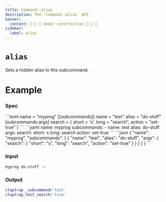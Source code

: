 ```yaml
---
title: Command::alias
description: The `Command::alias` API.
banner:
  content: 🚧 🚧 🚧 Under construction 🚧 🚧 🚧
sidebar:
  label: alias
---
```



# `alias` <LinkButton href="https://docs.rs/clap/latest/clap/struct.Command.html#method.alias" icon="open-book" variant="minimal"></LinkButton>

<Badge text="since 0.1.0" size="small" />

Sets a hidden alias to this subcommand.

# Example

### Spec

<Tabs syncKey="format">
  <TabItem label="TOML">
```toml
name = "myprog"
[[subcommands]]
name = "test"
alias = "do-stuff"
[subcommands.args]
search = { short = 's', long = "search", action = "set-true" }
```
  </TabItem>
  <TabItem label="YAML">
```yaml
name: myprog
subcommands:
- name: test
  alias: do-stuff
  args:
    search:
      short: s
      long: search
      action: set-true
```
  </TabItem>
  <TabItem label="JSON">
```json
{
  "name": "myprog",
  "subcommands": [
    {
      "name": "test",
      "alias": "do-stuff",
      "args": {
        "search": {
          "short": "s",
          "long": "search",
          "action": "set-true"
        }
      }
    }
  ]
}
```
  </TabItem>
</Tabs>

### Input

```bash
myprog do-stuff -s
```

### Output

```bash
claptrap__subcommand='test'
claptrap_test_search='true'
```
